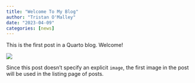 ```yaml
---
title: "Welcome To My Blog"
author: "Tristan O'Malley"
date: "2023-04-09"
categories: [news]
---
```


This is the first post in a Quarto blog. Welcome!

![](thumbnail.jpg)

Since this post doesn't specify an explicit `image`, the first image in the post will be used in the listing page of posts.
